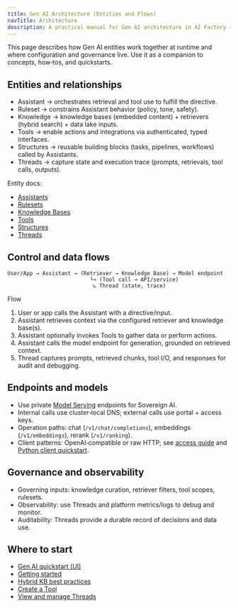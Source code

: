 ```yaml
---
title: Gen AI Architecture (Entities and Flows)
navTitle: Architecture
description: A practical manual for Gen AI architecture in AI Factory — entities, relationships, and runtime flows across assistants, knowledge, tools, threads, and model endpoints.
---
```


This page describes how Gen AI entities work together at runtime and where configuration and governance live. Use it as a companion to concepts, how‑tos, and quickstarts.

## Entities and relationships

- Assistant → orchestrates retrieval and tool use to fulfill the directive.
- Ruleset → constrains Assistant behavior (policy, tone, safety).
- Knowledge → knowledge bases (embedded content) + retrievers (hybrid search) + data lake inputs.
- Tools → enable actions and integrations via authenticated, typed interfaces.
- Structures → reusable building blocks (tasks, pipelines, workflows) called by Assistants.
- Threads → capture state and execution trace (prompts, retrievals, tool calls, outputs).

Entity docs:

- [Assistants](/edb-postgres-ai/1.3/ai-factory/gen-ai/assistants)
- [Rulesets](/edb-postgres-ai/1.3/ai-factory/gen-ai/rulesets/)
- [Knowledge Bases](/edb-postgres-ai/1.3/ai-factory/gen-ai/knowledge-bases)
- [Tools](/edb-postgres-ai/1.3/ai-factory/gen-ai/reference/tools/)
- [Structures](/edb-postgres-ai/1.3/ai-factory/gen-ai/structures/)
- [Threads](/edb-postgres-ai/1.3/ai-factory/gen-ai/threads)

## Control and data flows

```text
User/App → Assistant → (Retriever → Knowledge Base) → Model endpoint
                          └→ (Tool call → API/service)
                           ↳ Thread (state, trace)
```

Flow
1. User or app calls the Assistant with a directive/input.
2. Assistant retrieves context via the configured retriever and knowledge base(s).
3. Assistant optionally invokes Tools to gather data or perform actions.
4. Assistant calls the model endpoint for generation, grounded on retrieved context.
5. Thread captures prompts, retrieved chunks, tool I/O, and responses for audit and debugging.

## Endpoints and models

- Use private [Model Serving](/edb-postgres-ai/1.3/ai-factory/model/serving/) endpoints for Sovereign AI.
- Internal calls use cluster‑local DNS; external calls use portal + access keys.
- Operation paths: chat (`/v1/chat/completions`), embeddings (`/v1/embeddings`), rerank (`/v1/ranking`).
- Client patterns: OpenAI‑compatible or raw HTTP; see [access guide](/edb-postgres-ai/1.3/ai-factory/model/access-kserve-endpoints) and [Python client quickstart](/edb-postgres-ai/1.3/ai-factory/model/quickstart-python-using-inference-endpoint).

## Governance and observability

- Governing inputs: knowledge curation, retriever filters, tool scopes, rulesets.
- Observability: use Threads and platform metrics/logs to debug and monitor.
- Auditability: Threads provide a durable record of decisions and data use.

## Where to start

- [Gen AI quickstart (UI)](/edb-postgres-ai/1.3/ai-factory/gen-ai/quickstart-customer-service-agent-ui)
- [Getting started](/edb-postgres-ai/1.3/ai-factory/gen-ai/getting-started)
- [Hybrid KB best practices](/edb-postgres-ai/1.3/ai-factory/gen-ai/hybrid-kb-best-practices)
- [Create a Tool](/edb-postgres-ai/1.3/ai-factory/gen-ai/create-tool)
- [View and manage Threads](/edb-postgres-ai/1.3/ai-factory/gen-ai/view-threads)
